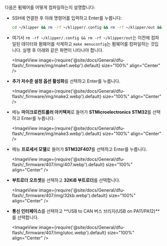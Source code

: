 다음은 펌웨어를 어떻게 컴파일하는지 설명합니다:
* SSH에 연결한 후 아래 명령어를 입력하고 Enter를 누릅니다:

    ```bash
    cd ~/klipper && rm -rf ~/klipper/.config && rm -rf ~/klipper/out && make menuconfig
    ```

* 여기서 `rm -rf ~/klipper/.config && rm -rf ~/klipper/out`는 이전에 컴파일된 데이터와 펌웨어를 삭제하고 `make menuconfig`는 펌웨어를 컴파일하는 것입니다. 실행 후 아래와 같은 화면이 나타나야 합니다.

    <ImageView image={require('@site/docs/General/dfu-flash/_firmware/img/make1.webp').default} size="100%" align="Center" />

* **추가 저수준 설정 옵션 활성화**를 선택하고 Enter를 누릅니다.

    <ImageView image={require('@site/docs/General/dfu-flash/_firmware/img/make2.webp').default} size="100%" align="Center" />

* 메뉴 **마이크로컨트롤러 아키텍처**로 들어가 **STMicroelectronics STM32**를 선택하고 Enter를 누릅니다.

    <ImageView image={require('@site/docs/General/dfu-flash/_firmware/img/make3.webp').default} size="100%" align="Center" />

* 메뉴 **프로세서 모델**로 들어가 **STM32F407**를 선택하고 Enter를 누릅니다.

    <ImageView image={require('@site/docs/General/dfu-flash/_firmware/407/img/407.webp').default} size="100%" align="Center" />

* **부트로더 오프셋**을 선택하고 **32KiB 부트로더**를 선택합니다.

    <ImageView image={require('@site/docs/General/dfu-flash/_firmware/407/img/32kb.webp').default} size="100%" align="Center" />

* **통신 인터페이스**를 선택하고 **USB to CAN 버스 브리지(USB on PA11/PA12)**를 선택합니다.

    <ImageView image={require('@site/docs/General/dfu-flash/_firmware/407/img/utoc.webp').default} size="100%" align="Center" />